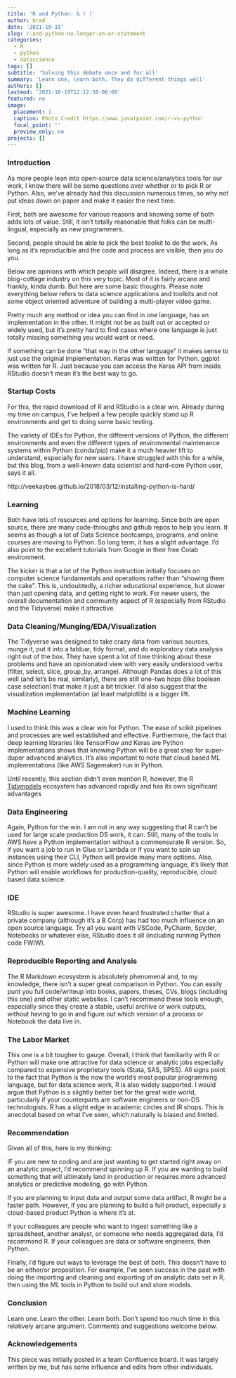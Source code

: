 ```yaml
---
title: 'R and Python: & ! |'
author: brad
date: '2021-10-19'
slug: r-and-python-no-longer-an-or-statement
categories:
  - R
  - python
  - datascience
tags: []
subtitle: 'Solving this debate once and for all'
summary: 'Learn one, learn both. They do different things well'
authors: []
lastmod: '2021-10-19T12:12:38-06:00'
featured: no
image:
  placement: 1
  caption: Photo Credit https://www.javatpoint.com/r-vs-python
  focal_point: ''
  preview_only: no
projects: []
---
```


### Introduction

As more people lean into open-source data science/analytics tools for our work, I know there will be some questions over whether or to pick R or Python. Also, we’ve already had this discussion numerous times, so why not put ideas down on paper and make it easier the next time.

First, both are awesome for various reasons and knowing some of both adds lots of value. Still, it isn’t totally reasonable that folks can be multi-lingual, especially as new programmers.

Second, people should be able to pick the best toolkit to do the work. As long as it’s reproducible and the code and process are visible, then you do you.

Below are opinions with which people will disagree. Indeed, there is a whole blog-cottage industry on this very topic. Most of it is fairly arcane and frankly, kinda dumb. But here are some basic thoughts. Please note everything below refers to data science applications and toolkits and not some object oriented adventure of building a multi-player video game.

Pretty much any method or idea you can find in one language, has an implementation in the other. It might not be as built out or accepted or widely used, but it’s pretty hard to find cases where one language is just totally missing something you would want or need.

If something can be done “that way in the other language” it makes sense to just use the original implementation. Keras was written for Python. ggplot was written for R. Just because you can access the Keras API from inside RStudio doesn’t mean it’s the best way to go.

###  Startup Costs

For this, the rapid download of R and RStudio is a clear win. Already during my time on campus, I’ve helped a few people quickly stand up R environments and get to doing some basic testing.

The variety of IDEs for Python, the different versions of Python, the different environments and even the different types of environmental maintenance systems within Python (conda/pip) make it a much heavier lift to understand, especially for new users. I have struggled with this for a while, but this blog, from a well-known data scientist and hard-core Python user, says it all.

http://veekaybee.github.io/2018/03/12/installing-python-is-hard/

###  Learning

Both have lots of resources and options for learning. Since both are open source, there are many code-throughs and github repos to help you learn. It seems as though a lot of Data Science bootcamps, programs, and online courses are moving to Python. So long term, it has a slight advantage. I’d also point to the excellent tutorials from Google in their free Colab environment.

The kicker is that a lot of the Python instruction initially focuses on computer science fundamentals and operations rather than “showing them the cake”. This is, undoubtedly, a richer educational experience, but slower than just opening data, and getting right to work. For newer users, the overall documentation and community aspect of R (especially from RStudio and the Tidyverse) make it attractive. 

### Data Cleaning/Munging/EDA/Visualization

The Tidyverse was designed to take crazy data from various sources, munge it, put it into a tabluar, tidy format, and do exploratory data analysis right out of the box. They have spent a lot of time thinking about these problems and have an opinionated view with very easily understood verbs (filter, select, slice, group_by, arrange). Although Pandas does a lot of this well (and let’s be real, similarly), there are still one-two hops (like boolean case selection) that make it just a bit trickier. I’d also suggest that the visualization implementation (at least matplotlib) is a bigger lift.

### Machine Learning

I used to think this was a clear win for Python. The ease of scikit pipelines and processes are well established and effective. Furthermore, the fact that deep learning libraries like TensorFlow and Keras are Python implementations shows that knowing Python will be a great step for super-duper advanced analytics. It’s also important to note that cloud based ML implementations (like AWS Sagemaker) run in Python.

Until recently, this section didn't even mention R, however, the R [Tidymodels](https://www.tidymodels.org/) ecosystem has advanced rapidly and has its own significant advantages 

### Data Engineering

Again, Python for the win. I am not in any way suggesting that R can't be used for large scale production DS work, it can. Still, many of the tools in AWS have a Python implementation without a commensurate R version. So, if you want a job to run in Glue or Lambda or if you want to spin up instances using their CLI, Python will provide many more options. Also, since Python is more widely used as a programming language, it’s likely that Python will enable workflows for production-quality, reproducible, cloud based data science.  

 
### IDE

RStudio is super awesome. I have even heard frustrated chatter that a private company (although it’s a B Corp) has had too much influence on an open source language. Try all you want with VSCode, PyCharm, Spyder, Notebooks or whatever else, RStudio does it all (including running Python code FWIW).

### Reproducible Reporting and Analysis

The R Markdown ecosystem is absolutely phenomenal and, to my knowledge, there isn’t a super great comparison in Python. You can easily punt you full code/writeup into books, papers, theses, CVs, blogs (including this one) and other static websites. I can’t recommend these tools enough, especially since they create a stable, useful archive or work outputs, without having to go in and figure out which version of a process or Notebook the data live in.

### The Labor Market

This one is a bit tougher to gauge. Overall, I think that familiarity with R or Python will make one attractive for data science or analytic jobs especially compared to expensive proprietary tools (Stata, SAS, SPSS). All signs point to the fact that Python is the now the world's most popular programming language, but for data science work, R is also widely supported. I would argue that Python is a slightly better bet for the great wide world, particularly if your counterparts are software engineers or non-DS technologists. R has a slight edge in academic circles and IR shops. This is anecdotal based on what I’ve seen, which naturally is biased and limited.

### Recommendation

Given all of this, here is my thinking:

IF you are new to coding and are just wanting to get started right away on an analytic project, I’d recommend spinning up R. If you are wanting to build something that will ultimately land in production or requires more advanced analytics or predictive modeling, go with Python. 

If you are planning to input data and output some data artifact, R might be a faster path. However, if you are planning to build a full product, especially a cloud-based product Python is where it’s at.

If your colleagues are people who want to ingest something like a spreadsheet, another analyst, or someone who needs aggregated data, I’d recommend R. If your colleagues are data or software engineers, then Python.

Finally, I’d figure out ways to leverage the best of both. This doesn't have to be an either/or proposition. For example, I’ve seen success in the past with doing the importing and cleaning and exporting of an analytic data set in R, then using the ML tools in Python to build out and store models.

### Conclusion

Learn one. Learn the other. Learn both. Don’t spend too much time in this relatively arcane argument. Comments and suggestions welcome below.

### Acknowledgements

This piece was initially posted in a team Confluence board. It was largely written by me, but has some influence and edits from other individuals. 